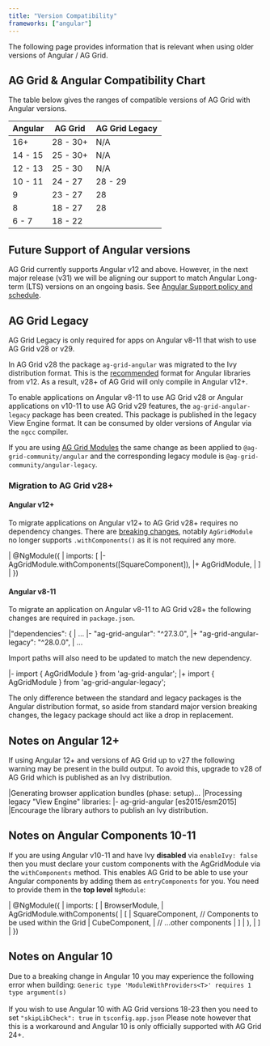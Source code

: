 ```yaml
---
title: "Version Compatibility"
frameworks: ["angular"]
---
```


The following page provides information that is relevant when using older versions of Angular / AG Grid.

 ## AG Grid & Angular Compatibility Chart

 The table below gives the ranges of compatible versions of AG Grid with Angular versions.
 
 | Angular | AG Grid   | AG Grid Legacy    |
 | --------| --------- | ------------------|
 | 16+     | 28 - 30+  | N/A               |
 | 14 - 15 | 25 - 30+  | N/A               |
 | 12 - 13 | 25 - 30   | N/A               |
 | 10 - 11 | 24 - 27   | 28 - 29           |
 | 9       | 23 - 27   | 28                |
 | 8       | 18 - 27   | 28                |
 | 6 - 7   | 18 - 22   |                   |

 ## Future Support of Angular versions

AG Grid currently supports Angular v12 and above. However, in the next major release (v31) we will be aligning our support to match Angular Long-term (LTS) versions on an ongoing basis. See [Angular Support policy and schedule](https://angular.io/guide/releases#support-policy-and-schedule). 

## AG Grid Legacy

<note>
AG Grid Legacy is only required for apps on Angular v8-11 that wish to use AG Grid v28 or v29.
</note>

In AG Grid v28 the package `ag-grid-angular` was migrated to the Ivy distribution format. This is the [recommended](https://angular.io/guide/creating-libraries#publishing-libraries) format for Angular libraries from v12. As a result, v28+ of AG Grid will only compile in Angular v12+.

To enable applications on Angular v8-11 to use AG Grid v28 or Angular applications on v10-11 to use AG Grid v29 features, the `ag-grid-angular-legacy` package has been created. This package is published in the legacy View Engine format. It can be consumed by older versions of Angular via the `ngcc` compiler.

If you are using [AG Grid Modules](https://ag-grid.com/angular-data-grid/packages-modules/) the same change as been applied to `@ag-grid-community/angular` and the corresponding legacy module is `@ag-grid-community/angular-legacy`.

### Migration to AG Grid v28+

#### Angular v12+

To migrate applications on Angular v12+ to AG Grid v28+ requires no dependency changes. There are [breaking changes](https://ag-grid.com/changelog/?fixVersion=28.0.0), notably `AgGridModule` no longer supports `.withComponents()` as it is not required any more.

<snippet transform={false} language="diff">
| @NgModule({
|     imports: [
|-         AgGridModule.withComponents([SquareComponent]),
|+         AgGridModule,
|     ]
| })
</snippet>

#### Angular v8-11
To migrate an application on Angular v8-11 to AG Grid v28+ the following changes are required in `package.json`.

<snippet transform={false} language="diff">
|"dependencies": {
|    ...
|-    "ag-grid-angular": "^27.3.0",
|+    "ag-grid-angular-legacy": "^28.0.0",
|    ...
</snippet>

Import paths will also need to be updated to match the new dependency.

<snippet transform={false} language="diff">
|- import { AgGridModule } from 'ag-grid-angular';
|+ import { AgGridModule } from 'ag-grid-angular-legacy';
</snippet>

The only difference between the standard and legacy packages is the Angular distribution format, so aside from standard major version breaking changes, the legacy package should act like a drop in replacement.

## Notes on Angular 12+

If using Angular 12+ and versions of AG Grid up to v27 the following warning may be present in the build output. To avoid this, upgrade to v28 of AG Grid which is published as an Ivy distribution.

<snippet transform={false} language="bash">
|Generating browser application bundles (phase: setup)...
|Processing legacy "View Engine" libraries:
|- ag-grid-angular [es2015/esm2015]
|Encourage the library authors to publish an Ivy distribution.
</snippet>

## Notes on Angular Components 10-11

If you are using Angular v10-11 and have Ivy **disabled** via `enableIvy: false` then you must declare your custom components with the AgGridModule via the `withComponents` method. This enables AG Grid to be able to use your Angular components by adding them as `entryComponents` for you. You need to provide them in the **top level** `NgModule`:

<snippet transform={false}>
| @NgModule({
|     imports: [
|         BrowserModule,
|         AgGridModule.withComponents(
|             [
|                 SquareComponent,      // Components to be used within the Grid
|                 CubeComponent,
|                 // ...other components
|             ]
|         ),
|     ]
| })
</snippet>

## Notes on Angular 10

Due to a breaking change in Angular 10 you may experience the following error when building:
`Generic type 'ModuleWithProviders<T>' requires 1 type argument(s)`<br/><br/>
If you wish to use Angular 10 with AG Grid versions 18-23 then you need to set `"skipLibCheck": true`
in `tsconfig.app.json` Please note however that this is a workaround and Angular 10 is only
officially supported with AG Grid 24+.